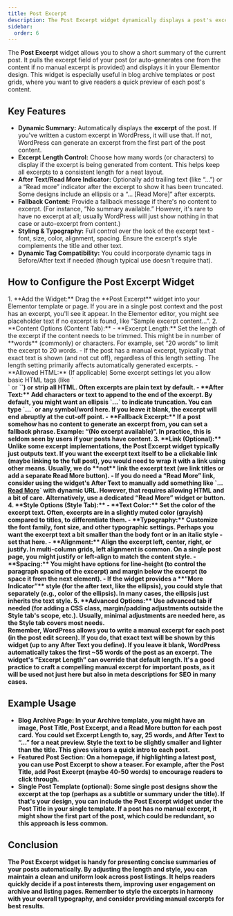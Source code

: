```yaml
---
title: Post Excerpt
description: The Post Excerpt widget dynamically displays a post's excerpt (summary) in your template, with control over excerpt length, fallback text, and styling.
sidebar:
  order: 6
---
```



The **Post Excerpt** widget allows you to show a short summary of the current post. It pulls the excerpt field of your post (or auto-generates one from the content if no manual excerpt is provided) and displays it in your Elementor design. This widget is especially useful in blog archive templates or post grids, where you want to give readers a quick preview of each post's content.

## Key Features

- **Dynamic Summary:** Automatically displays the **excerpt** of the post. If you've written a custom excerpt in WordPress, it will use that. If not, WordPress can generate an excerpt from the first part of the post content.
- **Excerpt Length Control:** Choose how many words (or characters) to display if the excerpt is being generated from content. This helps keep all excerpts to a consistent length for a neat layout.
- **After Text/Read More Indicator:** Optionally add trailing text (like “…”) or a “Read more” indicator after the excerpt to show it has been truncated. Some designs include an ellipsis or a “... [Read More]” after excerpts.
- **Fallback Content:** Provide a fallback message if there's no content to excerpt. (For instance, “No summary available.” However, it's rare to have no excerpt at all; usually WordPress will just show nothing in that case or auto-excerpt from content.)
- **Styling & Typography:** Full control over the look of the excerpt text - font, size, color, alignment, spacing. Ensure the excerpt's style complements the title and other text.
- **Dynamic Tag Compatibility:** You could incorporate dynamic tags in Before/After text if needed (though typical use doesn't require that).

## How to Configure the Post Excerpt Widget

<Steps>
1. **Add the Widget:** Drag the **Post Excerpt** widget into your Elementor template or page. If you are in a single post context and the post has an excerpt, you'll see it appear. In the Elementor editor, you might see placeholder text if no excerpt is found, like “Sample excerpt content…”.
2. **Content Options (Content Tab):**
   - **Excerpt Length:** Set the length of the excerpt if the content needs to be trimmed. This might be in number of **words** (commonly) or characters. For example, set “20 words” to limit the excerpt to 20 words. 
     - If the post has a manual excerpt, typically that exact text is shown (and not cut off), regardless of this length setting. The length setting primarily affects automatically generated excerpts.
   - **Allowed HTML:** (If applicable) Some excerpt settings let you allow basic HTML tags (like `<br>` or `<strong>`) or strip all HTML. Often excerpts are plain text by default.
   - **After Text:** Add characters or text to append to the end of the excerpt. By default, you might want an ellipsis `…` to indicate truncation. You can type `...` or any symbol/word here. If you leave it blank, the excerpt will end abruptly at the cut-off point.
   - **Fallback Excerpt:** If a post somehow has no content to generate an excerpt from, you can set a fallback phrase. Example: “(No excerpt available)”. In practice, this is seldom seen by users if your posts have content.
3. **Link (Optional):** Unlike some excerpt implementations, the Post Excerpt widget typically just outputs text. If you want the excerpt text itself to be a clickable link (maybe linking to the full post), you would need to wrap it with a link using other means. Usually, we do **not** link the excerpt text (we link titles or add a separate Read More button).
   - If you do need a “Read More” link, consider using the widget's After Text to manually add something like `... <a href="#">Read More</a>` with dynamic URL. However, that requires allowing HTML and a bit of care. Alternatively, use a dedicated “Read More” widget or button.
4. **Style Options (Style Tab):**
   - **Text Color:** Set the color of the excerpt text. Often, excerpts are in a slightly muted color (grayish) compared to titles, to differentiate them.
   - **Typography:** Customize the font family, font size, and other typographic settings. Perhaps you want the excerpt text a bit smaller than the body font or in an italic style - set that here.
   - **Alignment:** Align the excerpt left, center, right, or justify. In multi-column grids, left alignment is common. On a single post page, you might justify or left-align to match the content style.
   - **Spacing:** You might have options for line-height (to control the paragraph spacing of the excerpt) and margin below the excerpt (to space it from the next element).
   - If the widget provides a **“More Indicator”** style (for the after text, like the ellipsis), you could style that separately (e.g., color of the ellipsis). In many cases, the ellipsis just inherits the text style.
5. **Advanced Options:** Use advanced tab if needed (for adding a CSS class, margin/padding adjustments outside the Style tab's scope, etc.). Usually, minimal adjustments are needed here, as the Style tab covers most needs.
</Steps>

<Aside type="note" title='Manual vs Automatic Excerpts'>
Remember, WordPress allows you to write a manual excerpt for each post (in the post edit screen). If you do, that exact text will be shown by this widget (up to any After Text you define). If you leave it blank, WordPress automatically takes the first ~55 words of the post as an excerpt. The widget's “Excerpt Length” can override that default length. It's a good practice to craft a compelling manual excerpt for important posts, as it will be used not just here but also in meta descriptions for SEO in many cases.
</Aside>

## Example Usage

- **Blog Archive Page:** In your Archive template, you might have an image, Post Title, Post Excerpt, and a Read More button for each post card. You could set Excerpt Length to, say, 25 words, and After Text to “…” for a neat preview. Style the text to be slightly smaller and lighter than the title. This gives visitors a quick intro to each post.
- **Featured Post Section:** On a homepage, if highlighting a latest post, you can use Post Excerpt to show a teaser. For example, after the Post Title, add Post Excerpt (maybe 40-50 words) to encourage readers to click through.
- **Single Post Template (optional):** Some single post designs show the excerpt at the top (perhaps as a subtitle or summary under the title). If that's your design, you can include the Post Excerpt widget under the Post Title in your single template. If a post has no manual excerpt, it might show the first part of the post, which could be redundant, so this approach is less common.

## Conclusion

The Post Excerpt widget is handy for presenting concise summaries of your posts automatically. By adjusting the length and style, you can maintain a clean and uniform look across post listings. It helps readers quickly decide if a post interests them, improving user engagement on archive and listing pages. Remember to style the excerpts in harmony with your overall typography, and consider providing manual excerpts for best results.
